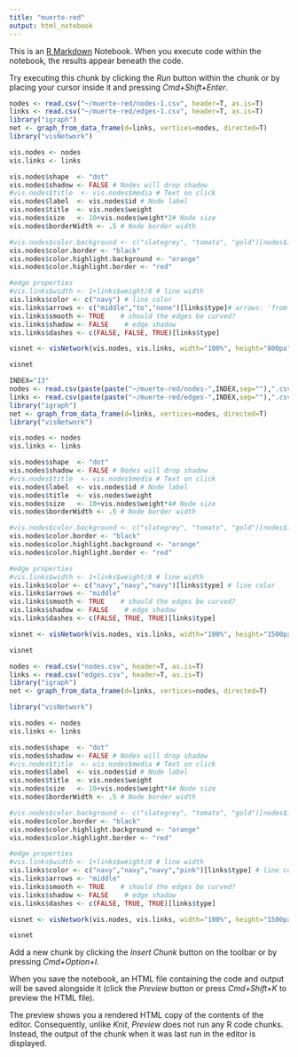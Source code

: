 ```yaml
---
title: "muerte-red"
output: html_notebook
---
```


This is an [R Markdown](http://rmarkdown.rstudio.com) Notebook. When you execute code within the notebook, the results appear beneath the code. 

Try executing this chunk by clicking the *Run* button within the chunk or by placing your cursor inside it and pressing *Cmd+Shift+Enter*. 



```r
nodes <- read.csv("~/muerte-red/nodes-1.csv", header=T, as.is=T)
links <- read.csv("~/muerte-red/edges-1.csv", header=T, as.is=T)
library("igraph")
net <- graph_from_data_frame(d=links, vertices=nodes, directed=T) 
library("visNetwork") 

vis.nodes <- nodes
vis.links <- links

vis.nodes$shape  <- "dot"  
vis.nodes$shadow <- FALSE # Nodes will drop shadow
#vis.nodes$title  <- vis.nodes$media # Text on click
vis.nodes$label  <- vis.nodes$id # Node label
vis.nodes$title  <- vis.nodes$weight
vis.nodes$size   <- 10+vis.nodes$weight*2# Node size
vis.nodes$borderWidth <- .5 # Node border width

#vis.nodes$color.background <- c("slategrey", "tomato", "gold")[nodes$id]
vis.nodes$color.border <- "black"
vis.nodes$color.highlight.background <- "orange"
vis.nodes$color.highlight.border <- "red"

#edge properties
#vis.links$width <- 1+links$weight/8 # line width
vis.links$color <- c("navy") # line color  
vis.links$arrows <- c("middle","to","none")[links$type]# arrows: 'from', 'to', or 'middle'
vis.links$smooth <- TRUE    # should the edges be curved?
vis.links$shadow <- FALSE    # edge shadow
vis.links$dashes <- c(FALSE, FALSE, TRUE)[links$type]

visnet <- visNetwork(vis.nodes, vis.links, width="100%", height="800px", main="Death of Narcissus, Stanza 2")

visnet
```
```r
INDEX="13"
nodes <- read.csv(paste(paste("~/muerte-red/nodes-",INDEX,sep=""),".csv",sep=""), header=T, as.is=T)
links <- read.csv(paste(paste("~/muerte-red/edges-",INDEX,sep=""),".csv",sep=""), header=T, as.is=T)
library("igraph")
net <- graph_from_data_frame(d=links, vertices=nodes, directed=T) 
library("visNetwork") 

vis.nodes <- nodes
vis.links <- links

vis.nodes$shape  <- "dot"  
vis.nodes$shadow <- FALSE # Nodes will drop shadow
#vis.nodes$title  <- vis.nodes$media # Text on click
vis.nodes$label  <- vis.nodes$id # Node label
vis.nodes$title  <- vis.nodes$weight
vis.nodes$size   <- 10+vis.nodes$weight*4# Node size
vis.nodes$borderWidth <- .5 # Node border width

#vis.nodes$color.background <- c("slategrey", "tomato", "gold")[nodes$id]
vis.nodes$color.border <- "black"
vis.nodes$color.highlight.background <- "orange"
vis.nodes$color.highlight.border <- "red"

#edge properties
#vis.links$width <- 1+links$weight/8 # line width
vis.links$color <- c("navy","navy","navy")[links$type] # line color  
vis.links$arrows <- "middle"
vis.links$smooth <- TRUE    # should the edges be curved?
vis.links$shadow <- FALSE    # edge shadow
vis.links$dashes <- c(FALSE, TRUE, TRUE)[links$type]

visnet <- visNetwork(vis.nodes, vis.links, width="100%", height="1500px", main=paste("stanza ",INDEX,sep=""))

visnet
```

```r
nodes <- read.csv("nodes.csv", header=T, as.is=T)
links <- read.csv("edges.csv", header=T, as.is=T)
library("igraph")
net <- graph_from_data_frame(d=links, vertices=nodes, directed=T) 

library("visNetwork") 

vis.nodes <- nodes
vis.links <- links

vis.nodes$shape  <- "dot"  
vis.nodes$shadow <- FALSE # Nodes will drop shadow
#vis.nodes$title  <- vis.nodes$media # Text on click
vis.nodes$label  <- vis.nodes$id # Node label
vis.nodes$title  <- vis.nodes$weight
vis.nodes$size   <- 10+vis.nodes$weight*4# Node size
vis.nodes$borderWidth <- .5 # Node border width

#vis.nodes$color.background <- c("slategrey", "tomato", "gold")[nodes$id]
vis.nodes$color.border <- "black"
vis.nodes$color.highlight.background <- "orange"
vis.nodes$color.highlight.border <- "red"

#edge properties
#vis.links$width <- 1+links$weight/8 # line width
vis.links$color <- c("navy","navy","navy","pink")[links$type] # line color  
vis.links$arrows <- "middle"
vis.links$smooth <- TRUE    # should the edges be curved?
vis.links$shadow <- FALSE    # edge shadow
vis.links$dashes <- c(FALSE, TRUE, TRUE)[links$type]

visnet <- visNetwork(vis.nodes, vis.links, width="100%", height="1500px")

visnet
```

Add a new chunk by clicking the *Insert Chunk* button on the toolbar or by pressing *Cmd+Option+I*.

When you save the notebook, an HTML file containing the code and output will be saved alongside it (click the *Preview* button or press *Cmd+Shift+K* to preview the HTML file). 

The preview shows you a rendered HTML copy of the contents of the editor. Consequently, unlike *Knit*, *Preview* does not run any R code chunks. Instead, the output of the chunk when it was last run in the editor is displayed.

